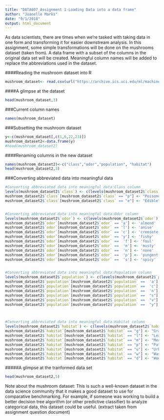 ```yaml
---
title: "DATA607_Assignment 1-Loading Data into a data frame"
author: "Juanelle Marks"
date: "9/1/2018"
output: html_document
---
```


As data scientists, there are times when we're tasked with taking data in one form and transforming it for easier downstream analysis. In this assignment, some simple transformations will be done  on the mushrooms dataset (taken from). A data frame with a subset of the columns in the original data set will be created. Meaningful column names will be added to replace the abbreviations used in the dataset.


####Reading the mushroom dataset into R
```r
mushroom_dataset<- read.csv(url("https://archive.ics.uci.edu/ml/machine-learning-databases/mushroom/agaricus-lepiota.data"), header = FALSE)

```


####A glimpse at the dataset
```r
head(mushroom_dataset,3)
```


###Current column names
```r
names(mushroom_dataset)
```


###Subsetting the mushroom dataset
```r
y<-c(mushroom_dataset[,c(1,6,22,23)])
mushroom_dataset2<-data.frame(y)
#head(mushroom_dataset2)

```


####Renaming columns in the new dataset
```r
names(mushroom_dataset2)<-c("class","odor","population", "habitat")
head(mushroom_dataset2,3)
```

###Converting abbreviated data into meaningful data

```r

#Converting abbreviated data into meaningful data:Class column
levels(mushroom_dataset2$`class`) <- c(levels(mushroom_dataset2$`class`), c("Poisonous","Edible"))
mushroom_dataset2$`class`[mushroom_dataset2$`class` == "p"] <- "Poisonous"
mushroom_dataset2$`class`[mushroom_dataset2$`class` == "e"] <- "Edible"


#Converting abbreviated data into meaningful data:Odor column
levels(mushroom_dataset2$`odor`) <- c(levels(mushroom_dataset2$`odor`), "almond", "anise", "creosote", "fishy", "foul", "musty", "none", "pungent", "spicy")
mushroom_dataset2$`odor`[mushroom_dataset2$`odor` == 'a'] <- 'almond'
mushroom_dataset2$`odor`[mushroom_dataset2$`odor` == 'l'] <- 'anise'
mushroom_dataset2$`odor`[mushroom_dataset2$`odor` == 'c'] <- 'creosote'
mushroom_dataset2$`odor`[mushroom_dataset2$`odor` == 'y'] <- 'fishy'
mushroom_dataset2$`odor`[mushroom_dataset2$`odor` ==  'f'] <- 'foul'
mushroom_dataset2$`odor`[mushroom_dataset2$`odor` ==  'm'] <- 'musty'
mushroom_dataset2$`odor`[mushroom_dataset2$`odor` ==  'n'] <- 'none'
mushroom_dataset2$`odor`[mushroom_dataset2$`odor` ==  'p'] <- 'pungent'
mushroom_dataset2$`odor`[mushroom_dataset2$`odor` ==  's'] <- 'spicy'


#Converting abbreviated data into meaningful data:Population column
levels(mushroom_dataset2$`population`) <- c(levels(mushroom_dataset2$`population`), c("abundant", "clustered", "numerous", "scattered","several","solitary"))
mushroom_dataset2$`population`[mushroom_dataset2$`population` ==  'a'] <- "abundant"
mushroom_dataset2$`population`[mushroom_dataset2$`population` ==  'c'] <- "clustered"
mushroom_dataset2$`population`[mushroom_dataset2$`population` ==  'n'] <- "numerous"
mushroom_dataset2$`population`[mushroom_dataset2$`population` ==  "s"] <- "scattered"
mushroom_dataset2$`population`[mushroom_dataset2$`population` ==  "v"] <- "several"
mushroom_dataset2$`population`[mushroom_dataset2$`population` ==  "y"] <- "solitary"



#Converting abbreviated data into meaningful data:Habitat column
levels(mushroom_dataset2$`habitat`) <- c(levels(mushroom_dataset2$`habitat`), c("Grasses", "Leaves", "Meadows", "Paths","Urban","Waste","Woods"))
mushroom_dataset2$`habitat`[mushroom_dataset2$`habitat` == "g"] <- "Grasses"
mushroom_dataset2$`habitat`[mushroom_dataset2$`habitat` == "l"] <- "Leaves"
mushroom_dataset2$`habitat`[mushroom_dataset2$`habitat` == "m"] <- "Meadows"
mushroom_dataset2$`habitat`[mushroom_dataset2$`habitat` == "p"] <- "Paths"
mushroom_dataset2$`habitat`[mushroom_dataset2$`habitat` == "u"] <- "Urban"
mushroom_dataset2$`habitat`[mushroom_dataset2$`habitat` == "w"] <- "Waste"
mushroom_dataset2$`habitat`[mushroom_dataset2$`habitat` == "d"] <- "Woods"
```




#####A glimpse at the tranformed data set
```r
head(mushroom_dataset2,5)
```


Note about the mushroom dataset:
This is such a well-known dataset in the data science community that it makes a good dataset to use for comparative benchmarking. For example, if someone was working to build a better decision tree algorithm (or other predictive classifier) to analyze categorical data, this dataset could be useful. (extract taken from assignment question document)


